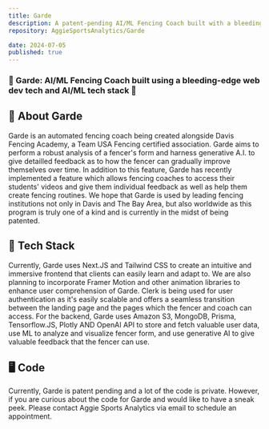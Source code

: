 ```yaml
---
title: Garde
description: A patent-pending AI/ML Fencing Coach built with a bleeding-edge technology.
repository: AggieSportsAnalytics/Garde

date: 2024-07-05
published: true
---
```


### 🏁 Garde: AI/ML Fencing Coach built using a bleeding-edge web dev tech and AI/ML tech stack 🤺

## 🚀 About Garde

Garde is an automated fencing coach being created alongside Davis Fencing Academy, a Team USA Fencing certified association. Garde aims to perform a robust analysis of a fencer's form and harness generative A.I. to give detailled feedback as to how the fencer can gradually improve themselves over time. In addition to this feature, Garde has recently implemented a feature which allows fencing coaches to access their students' videos and give them individual feedback as well as help them create fencing routines. We hope that Garde is used by leading fencing institutions not only in Davis and The Bay Area, but also worldwide as this program is truly one of a kind and is currently in the midst of being patented.

## 🥞 Tech Stack

Currently, Garde uses Next.JS and Tailwind CSS to create an intuitive and immersive frontend that clients can easily learn and adapt to. We are also planning to incorporate Framer Motion and other animation libraries to enhance user comprehension of Garde. Clerk is being used for user authentication as it's easily scalable and offers a seamless transition between the landing page and the pages which the fencer and coach can access. For the backend, Garde uses Amazon S3, MongoDB, Prisma, Tensorflow.JS, Plotly AND OpenAI API to store and fetch valuable user data, use ML to analyze and visualize fencer form, and use generative AI to give valuable feedback that the fencer can use.

## 🖥️ Code

Currently, Garde is patent pending and a lot of the code is private. However, if you are curious about the code for Garde and would like to have a sneak peek. Please contact Aggie Sports Analytics via email to schedule an appointment.
